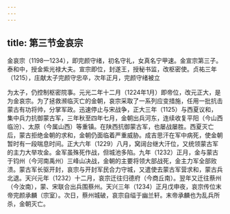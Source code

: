 ```yaml
---
---
---
```

title: 第三节金哀宗
---



金哀宗（1198—1234），即完颜守绪，初名守礼，女真名宁甲速。金宣宗第三子。泰和中，授金紫光禄大夫。宣宗即位，封遂王，授秘书监，改枢密使。贞祐三年（1215），庄献太子完颜守忠卒，次年正月，完颜守绪被立

为太子，仍控制枢密院事。元光二年十二月（1224年1月）即帝位，改元正大，是为金哀宗。为了拯救濒临灭亡的金朝，哀宗采取了一系列应变措施，任用一批抗击蒙古有功将帅，分掌军政。迅速停止与宋战争，正大三年（1125）与西夏议和，集中兵力抗御蒙古军，三年秋至四年七月，金朝出兵河东，连续收复平阳（今山西临汾）、太原（今属山西）等重镇。在陕西抗御蒙古军，也屡战屡胜。西夏灭亡后，蒙古拒绝金朝的求和，金朝仍面临着严重威胁。成吉思汗在军中病死，使金朝暂时有一段喘息时间。正大六年（1229）八月，窝阔台继大汗位，又统领蒙古军的主力大举攻金。金军虽殊死作战，但城池多陷。九年（1232）正月，金与蒙古于钧州（今河南禹州）三峰山决战，金朝的主要将领大部战死，金主力军全部败溃。蒙古军长驱开封，哀宗与开封军民合力守城，又遣使去蒙古军营求和，蒙古兵北退。天兴元年（1232）十二月，哀宗迁往归德府（今商丘南）。翌年又迁往蔡州（今汝南），蒙、宋联合出兵围蔡州。天兴三年（1234）正月戊申夜，哀宗传位末帝完颜承麟（宗室）。次日，蔡州城破，哀宗自缢于幽兰轩。末帝承麟也为乱兵所杀，金朝灭亡。